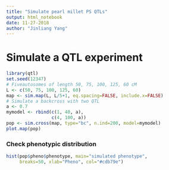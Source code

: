```yaml
---
title: "Simulate pearl millet PS QTLs"
output: html_notebook
date: 11-27-2018
author: "Jinliang Yang"
---
```


# Simulate a QTL experiment

```r
library(qtl)
set.seed(12347)
# Fiveautosomes of length 50, 75, 100, 125, 60 cM
L <- c(50, 75, 100, 125, 60)
map <- sim.map(L, L/5+1, eq.spacing=FALSE, include.x=FALSE)
# Simulate a backcross with two QTL
a <- 0.7
mymodel <- rbind(c(1, 40, a),
                 c(4, 100, a))
pop <- sim.cross(map, type="bc", n.ind=200, model=mymodel)
plot.map(pop)
```

### Check phenotypic distribution


```r
hist(pop$pheno$phenotype, main="simulated phenotype", 
     breaks=50, xlab="Pheno", col="#cdb79e")
```

